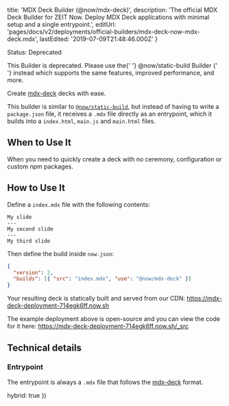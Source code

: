 
  title: 'MDX Deck Builder (@now/mdx-deck)',
  description:
    'The official MDX Deck Builder for ZEIT Now. Deploy MDX Deck applications with minimal setup and a single entrypoint.',
  editUrl:
    'pages/docs/v2/deployments/official-builders/mdx-deck-now-mdx-deck.mdx',
  lastEdited: '2019-07-09T21:48:46.000Z'
}

<Tag>Status: Deprecated</Tag>

<Note warning>
  This Builder is deprecated. Please use the{' '}
  <GenericLink href="/docs/v2/deployments/official-builders/static-build-now-static-build">
    <InlineCode>@now/static-build</InlineCode> Builder
  </GenericLink>{' '}
  instead which supports the same features, improved performance, and more.
</Note>

Create [mdx-deck](https://github.com/jxnblk/mdx-deck) decks with ease.

This builder is similar to [`@now/static-build`](/docs/v2/deployments/official-builders/static-build-now-static-build), but instead of having to write a `package.json` file, it receives a `.mdx` file directly as an entrypoint, which it builds into a `index.html`, `main.js` and `main.html` files.

## When to Use It

When you need to quickly create a deck with no ceremony, configuration or custom npm packages.

## How to Use It

Define a `index.mdx` file with the following contents:

```
My slide
---
My second slide
---
My third slide
```

Then define the build inside `now.json`:

```json
{
  "version": 2,
  "builds": [{ "src": "index.mdx", "use": "@now/mdx-deck" }]
}
```

Your resulting deck is statically built and served from our CDN: <https://mdx-deck-deployment-714egk6ff.now.sh>

The example deployment above is open-source and you can view the code for it here: <https://mdx-deck-deployment-714egk6ff.now.sh/_src>

## Technical details

### Entrypoint

The entrypoint is always a `.mdx` file that follows the [mdx-deck](https://github.com/jxnblk/mdx-deck) format.

  hybrid: true
})

